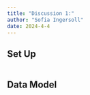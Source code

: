 ```yaml
---
title: "Discussion 1:"
author: "Sofia Ingersoll"
date: 2024-4-4
---
```


## Set Up

```r

```

## Data Model 

```r

```

